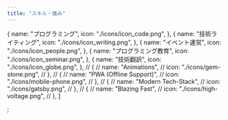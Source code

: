 ```yaml
---
title: "スキル・強み"
---
```


  {
    name: "プログラミング",
    icon: "./icons/icon_code.png",
  },
  {
    name: "技術ライティング",
    icon: "./icons/icon_writing.png",
  },
  {
    name: "イベント運営",
    icon: "./icons/icon_people.png",
  },
  {
    name: "プログラミング教育",
    icon: "./icons/icon_seminar.png",
  },
  {
    name: "技術翻訳",
    icon: "./icons/icon_globe.png",
  },
  // {
  //   name: "Animations",
  //   icon: "./icons/gem-stone.png",
  // },
  // {
  //   name: "PWA (Offline Support)",
  //   icon: "./icons/mobile-phone.png",
  // },
  // {
  //   name: "Modern Tech-Stack",
  //   icon: "./icons/gatsby.png",
  // },
  // {
  //   name: "Blazing Fast",
  //   icon: "./icons/high-voltage.png",
  // },
]

;
